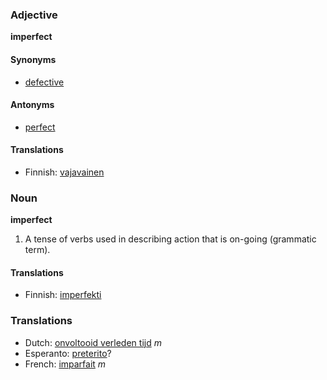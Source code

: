 ===Adjective===
'''imperfect'''

====Synonyms====
*[[defective]]

====Antonyms====
*[[perfect]]

====Translations====
*Finnish: [[vajavainen]]

===Noun===
'''imperfect'''

#A tense of verbs used in describing action that is on-going (grammatic term).

====Translations====
*Finnish: [[imperfekti]]

===Translations===
<!-- Translations to which?! -->
*Dutch: [[onvoltooid verleden tijd]] ''m''
*Esperanto: [[preterito]]?
*French: [[imparfait]] ''m''